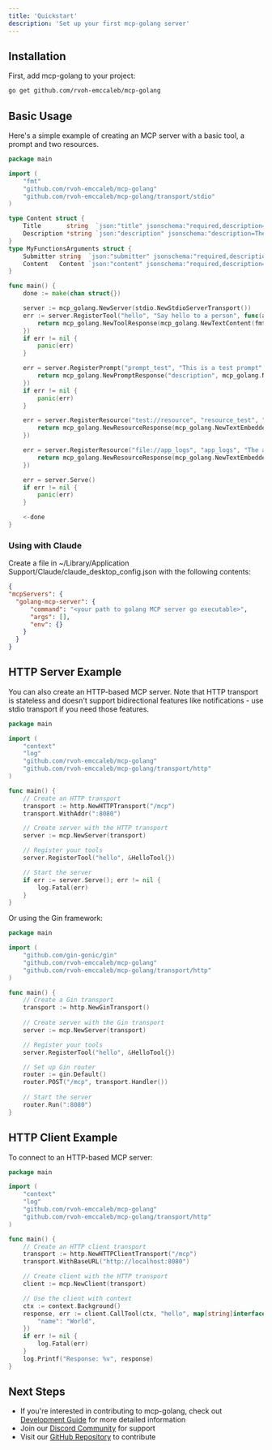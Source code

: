 ```yaml
---
title: 'Quickstart'
description: 'Set up your first mcp-golang server'
---
```


## Installation

First, add mcp-golang to your project:

```bash
go get github.com/rvoh-emccaleb/mcp-golang
```

## Basic Usage

Here's a simple example of creating an MCP server with a basic tool, a prompt and two resources.

```go
package main

import (
	"fmt"
	"github.com/rvoh-emccaleb/mcp-golang"
	"github.com/rvoh-emccaleb/mcp-golang/transport/stdio"
)

type Content struct {
	Title       string  `json:"title" jsonschema:"required,description=The title to submit"`
	Description *string `json:"description" jsonschema:"description=The description to submit"`
}
type MyFunctionsArguments struct {
	Submitter string  `json:"submitter" jsonschema:"required,description=The name of the thing calling this tool (openai, google, claude, etc)"`
	Content   Content `json:"content" jsonschema:"required,description=The content of the message"`
}

func main() {
	done := make(chan struct{})

	server := mcp_golang.NewServer(stdio.NewStdioServerTransport())
	err := server.RegisterTool("hello", "Say hello to a person", func(arguments MyFunctionsArguments) (*mcp_golang.ToolResponse, error) {
		return mcp_golang.NewToolResponse(mcp_golang.NewTextContent(fmt.Sprintf("Hello, %server!", arguments.Submitter))), nil
	})
	if err != nil {
		panic(err)
	}

	err = server.RegisterPrompt("prompt_test", "This is a test prompt", func(arguments Content) (*mcp_golang.PromptResponse, error) {
		return mcp_golang.NewPromptResponse("description", mcp_golang.NewPromptMessage(mcp_golang.NewTextContent(fmt.Sprintf("Hello, %server!", arguments.Title)), mcp_golang.RoleUser)), nil
	})
	if err != nil {
		panic(err)
	}

	err = server.RegisterResource("test://resource", "resource_test", "This is a test resource", "application/json", func() (*mcp_golang.ResourceResponse, error) {
		return mcp_golang.NewResourceResponse(mcp_golang.NewTextEmbeddedResource("test://resource", "This is a test resource", "application/json")), nil
	})

	err = server.RegisterResource("file://app_logs", "app_logs", "The app logs", "text/plain", func() (*mcp_golang.ResourceResponse, error) {
		return mcp_golang.NewResourceResponse(mcp_golang.NewTextEmbeddedResource("file://app_logs", "This is a test resource", "text/plain")), nil
	})

	err = server.Serve()
	if err != nil {
		panic(err)
	}

	<-done
}
```

### Using with Claude
Create a file in ~/Library/Application Support/Claude/claude_desktop_config.json with the following contents:

```json
{
"mcpServers": {
  "golang-mcp-server": {
      "command": "<your path to golang MCP server go executable>",
      "args": [],
      "env": {}
    }
  }
}
```

## HTTP Server Example

You can also create an HTTP-based MCP server. Note that HTTP transport is stateless and doesn't support bidirectional features like notifications - use stdio transport if you need those features.

```go
package main

import (
    "context"
    "log"
    "github.com/rvoh-emccaleb/mcp-golang"
    "github.com/rvoh-emccaleb/mcp-golang/transport/http"
)

func main() {
    // Create an HTTP transport
    transport := http.NewHTTPTransport("/mcp")
    transport.WithAddr(":8080")

    // Create server with the HTTP transport
    server := mcp.NewServer(transport)

    // Register your tools
    server.RegisterTool("hello", &HelloTool{})

    // Start the server
    if err := server.Serve(); err != nil {
        log.Fatal(err)
    }
}
```

Or using the Gin framework:

```go
package main

import (
    "github.com/gin-gonic/gin"
    "github.com/rvoh-emccaleb/mcp-golang"
    "github.com/rvoh-emccaleb/mcp-golang/transport/http"
)

func main() {
    // Create a Gin transport
    transport := http.NewGinTransport()
    
    // Create server with the Gin transport
    server := mcp.NewServer(transport)

    // Register your tools
    server.RegisterTool("hello", &HelloTool{})

    // Set up Gin router
    router := gin.Default()
    router.POST("/mcp", transport.Handler())
    
    // Start the server
    router.Run(":8080")
}
```

## HTTP Client Example

To connect to an HTTP-based MCP server:

```go
package main

import (
    "context"
    "log"
    "github.com/rvoh-emccaleb/mcp-golang"
    "github.com/rvoh-emccaleb/mcp-golang/transport/http"
)

func main() {
    // Create an HTTP client transport
    transport := http.NewHTTPClientTransport("/mcp")
    transport.WithBaseURL("http://localhost:8080")

    // Create client with the HTTP transport
    client := mcp.NewClient(transport)

    // Use the client with context
    ctx := context.Background()
    response, err := client.CallTool(ctx, "hello", map[string]interface{}{
        "name": "World",
    })
    if err != nil {
        log.Fatal(err)
    }
    log.Printf("Response: %v", response)
}
```

## Next Steps

- If you're interested in contributing to mcp-golang, check out [Development Guide](/development) for more detailed information
- Join our [Discord Community](https://discord.gg/33saRwE3pT) for support
- Visit our [GitHub Repository](https://github.com/rvoh-emccaleb/mcp-golang) to contribute
